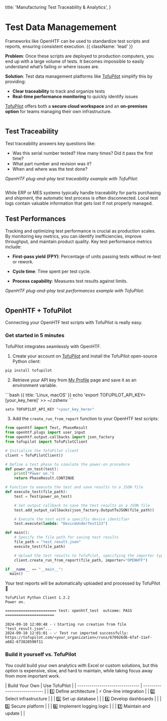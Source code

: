   title: 'Manufacturing Test Traceability & Analytics',
}

# Test Data Managemement

Frameworks like OpenHTF can be used to standardize test scripts and reports, ensuring consistent execution. {{ className: 'lead' }}

**Problem**: Once these scripts are deployed to production computers, you end up with a large volume of tests. It becomes impossible to easily understand what’s failing or where issues are.

**Solution**: Test data management platforms like [TofuPilot](https://tofupilot.com) simplify this by providing:

- **Clear traceability** to track and organize tests
- **Real-time performance monitoring** to quickly identify issues

[TofuPilot](https://tofupilot.com) offers both a **secure cloud workspace** and an **on-premises option** for teams managing their own infrastructure.

<Image
  srcLight="/tofupilot-landing-page-light.png"
  srcDark="/tofupilot-landing-page-dark.png"
/>

## Test Traceability

Test traceability answers key questions like:

- Was this serial number tested? How many times? Did it pass the first time?
- What part number and revision was it?
- When and where was the test done?

_OpenHTF plug-and-play test traceability example with TofuPilot:_

<Image
  srcLight="/tofupilot-traceability-light.png"
  srcDark="/tofupilot-traceability-dark.png"
/>

While ERP or MES systems typically handle traceability for parts purchasing and shipment, the automatic test process is often disconnected. Local test logs contain valuable information that gets lost if not properly managed.

## Test Performances

Tracking and optimizing test performance is crucial as production scales. By monitoring key metrics, you can identify inefficiencies, improve throughput, and maintain product quality. Key test performance metrics include:

- **First-pass yield (FPY)**: Percentage of units passing tests without re-test or rework.

- **Cycle time**: Time spent per test cycle.

- **Process capability**: Measures test results against limits.

_OpenHTF plug-and-play test performances example with TofuPilot:_

<Image
  srcLight="/tofupilot-analytics-light.png"
  srcDark="/tofupilot-analytics-dark.png"
/>

## OpenHTF + TofuPilot

Connecting your OpenHTF test scripts with TofuPilot is really easy.

### Get started in 5 minutes

TofuPilot integrates seamlessly with OpenHTF.

1. Create your account on [TofuPilot](https://tofupilot.com) and install the TofuPilot open-source Python client:

```bash
pip install tofupilot
```

2. Retrieve your API key from [My Profile](/user-management#api-key) page and save it as an environment variable.

<CodeGroup>
```bash {{ title: 'Linux, macOS' }}
echo 'export TOFUPILOT_API_KEY=[your_key_here]' >> ~/.zshenv
```

```bash {{ title: 'Windows' }}
setx TOFUPILOT_API_KEY "<your_key_here>"
```

</CodeGroup>

3. Add the `create_run_from_report` function to your OpenHTF test scripts:

```python {{ title: 'openhtf_tofupilot.py '}}
from openhtf import Test, PhaseResult
from openhtf.plugs import user_input
from openhtf.output.callbacks import json_factory
from tofupilot import TofuPilotClient

# Initialize the TofuPilot client
client = TofuPilotClient()

# Define a test phase to simulate the power-on procedure
def power_on_test(test):
    print("Power on.")
    return PhaseResult.CONTINUE

# Function to execute the test and save results to a JSON file
def execute_test(file_path):
    test = Test(power_on_test)

    # Set output callback to save the test results as a JSON file
    test.add_output_callbacks(json_factory.OutputToJSON(file_path))

    # Execute the test with a specific device identifier
    test.execute(lambda: "DeviceUnderTest123")

def main():
    # Specify the file path for saving test results
    file_path = "test_result.json"
    execute_test(file_path)

    # Upload the test results to TofuPilot, specifying the importer type
    client.create_run_from_report(file_path, importer="OPENHTF")

if __name__ == "__main__":
  main()
```

Your test reports will be automatically uploaded and processed by TofuPilot 🚀

```text
TofuPilot Python Client 1.2.2
Power on.

======================= test: openhtf_test  outcome: PASS ======================

2024-09-10 12:00:48 - ℹ️ Starting run creation from file "test_result.json"...
2024-09-10 12:01:01 - ✅ Test run imported successfully: https://tofupilot.com/<your_organization>/runs/670926d6-6faf-11ef-a682-673820598f11
```

### Build it yourself vs. TofuPilot

You could build your own analytics with Excel or custom solutions, but this option is expensive, slow, and hard to maintain, while taking focus away from more important work.

<Row>
  <Col>
| Build Your Own                  | Use TofuPilot                |
| ------------------------------- | ---------------------------- |
| 1️⃣ Define architecture          | ⚡ One-line integration       |
| 2️⃣ Select infrastructure        | |
| 3️⃣ Set up database              | |
| 4️⃣ Develop dashboards           | |
| 5️⃣ Secure platform              | |
| 6️⃣ Implement logging logic      | |
| 7️⃣ Maintain and update          | |
  </Col>
</Row>
